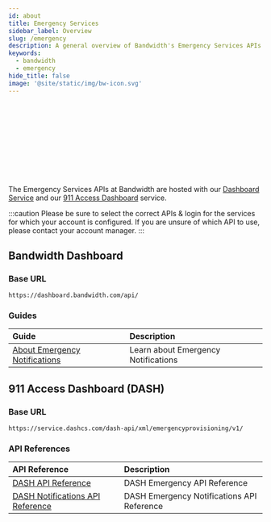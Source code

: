 ```yaml
---
id: about
title: Emergency Services
sidebar_label: Overview
slug: /emergency
description: A general overview of Bandwidth's Emergency Services APIs
keywords:
  - bandwidth
  - emergency
hide_title: false
image: '@site/static/img/bw-icon.svg'
---
```



<Svg className='about-image'/> <br/>

The Emergency Services APIs at Bandwidth are hosted with our [Dashboard Service](https://dashboard.bandwidth.com/) and our [911 Access Dashboard](https://dashboard.dashcs.com/dash-board/login.jsp) service.

:::caution
Please be sure to select the correct APIs & login for the services for which your account is configured. If you are unsure of which API to use, please contact your account manager.
:::

## Bandwidth Dashboard

### Base URL

`https://dashboard.bandwidth.com/api/`

### Guides

| Guide | Description |
|:------|:------------|
| [About Emergency Notifications](/docs/emergency/dashboard/notifications) | Learn about Emergency Notifications |

## 911 Access Dashboard (DASH)

### Base URL

`https://service.dashcs.com/dash-api/xml/emergencyprovisioning/v1/`

### API References

| API Reference | Description |
|:------|:------------|
| [DASH API Reference](/apis/dash) | DASH Emergency API Reference |
| [DASH Notifications API Reference](/apis/dash-notifications) | DASH Emergency Notifications API Reference |
